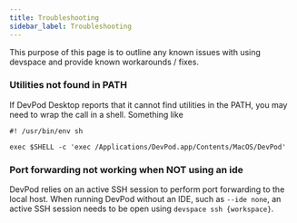 ```yaml
---
title: Troubleshooting
sidebar_label: Troubleshooting
---
```


This purpose of this page is to outline any known issues with using devspace and provide known workarounds / fixes.

### Utilities not found in PATH

If DevPod Desktop reports that it cannot find utilities in the PATH, you may need to wrap the call in a shell. Something like

```
#! /usr/bin/env sh

exec $SHELL -c 'exec /Applications/DevPod.app/Contents/MacOS/DevPod'
```

### Port forwarding not working when NOT using an ide

DevPod relies on an active SSH session to perform port forwarding to the local host. When running DevPod without an IDE, such as `--ide none`,
an active SSH session needs to be open using `devspace ssh {workspace}`.